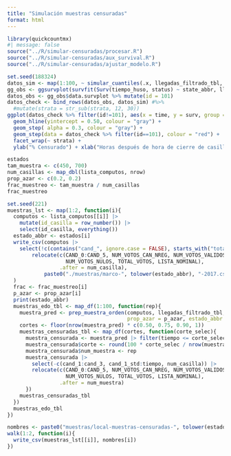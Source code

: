 ```yaml
---
title: "Simulación muestras censuradas"
format: html
---
```


```r
library(quickcountmx)
#| message: false
source("../R/simular-censuradas/procesar.R")
source("../R/simular-censuradas/aux_survival.R")
source("../R/simular-censuradas/ajustar_modelo.R")
```

```r
set.seed(188324)
datos_sim <- map(1:100, ~ simular_cuantiles(.x, llegadas_filtrado_tbl, reg = reg_2)) 
gg_obs <- ggsurvplot(survfit(Surv(tiempo_huso, status) ~ state_abbr, llegadas_filtrado_tbl))
datos_obs <- gg_obs$data.survplot %>% mutate(id = 101)
datos_check <- bind_rows(datos_obs, datos_sim) #%>% 
  #mutate(strata = str_sub(strata, 12, 30))
ggplot(datos_check %>% filter(id!=101), aes(x = time, y = surv, group = id)) +
  geom_hline(yintercept = 0.50, colour = "gray") +
  geom_step( alpha = 0.3, colour = "gray") +
  geom_step(data = datos_check %>% filter(id==101), colour = "red") +
  facet_wrap(~ strata) + 
  ylab("% Censurado") + xlab("Horas después de hora de cierre de casillas")
```



```r
estados
tam_muestra <- c(450, 700)
num_casillas <- map_dbl(lista_computos, nrow)
prop_azar <- c(0.2, 0.2)
frac_muestreo <- tam_muestra / num_casillas
frac_muestreo
```


```r
set.seed(221)
muestras_lst <- map(1:2, function(i){
  computos <- lista_computos[[i]] |> 
    mutate(id_casilla = row_number()) |> 
    select(id_casilla, everything())
  estado_abbr <- estados[i]
  write_csv(computos |> 
    select(!c(contains("cand_", ignore.case = FALSE), starts_with("total_std"))) |>
        relocate(c(CAND_0:CAND_5, NUM_VOTOS_CAN_NREG, NUM_VOTOS_VALIDOS,
                   NUM_VOTOS_NULOS, TOTAL_VOTOS, LISTA_NOMINAL), 
                 .after = num_casilla), 
            paste0("./muestras/marco-", tolower(estado_abbr), "-2017.csv")
  )
  frac <- frac_muestreo[i]
  p_azar <- prop_azar[i]
  print(estado_abbr)
  muestras_edo_tbl <- map_df(1:100, function(rep){
    muestra_pred <- prep_muestra_orden(computos, llegadas_filtrado_tbl, frac = frac, 
                                       prop_azar = p_azar, estado_abbr = estado_abbr)
    cortes <- floor(nrow(muestra_pred) * c(0.50, 0.75, 0.90, 1))
    muestras_censuradas_tbl <- map_df(cortes, function(corte_selec){
      muestra_censurada <- muestra_pred |> filter(tiempo <= corte_selec)
      muestra_censurada$corte <- round(100 * corte_selec / nrow(muestra_pred))
      muestra_censurada$num_muestra <- rep
      muestra_censurada |> 
        select(-c(cand_1:cand_3, cand_1_std:tiempo, num_casilla)) |> 
        relocate(c(CAND_0:CAND_5, NUM_VOTOS_CAN_NREG, NUM_VOTOS_VALIDOS,
                   NUM_VOTOS_NULOS, TOTAL_VOTOS, LISTA_NOMINAL), 
                 .after = num_muestra)
      })
    muestras_censuradas_tbl
  })
  muestras_edo_tbl
})
```
```r
nombres <- paste0("muestras/local-muestras-censuradas-", tolower(estados) ,".csv")
walk(1:2, function(i){
  write_csv(muestras_lst[[i]], nombres[i])
})
```
